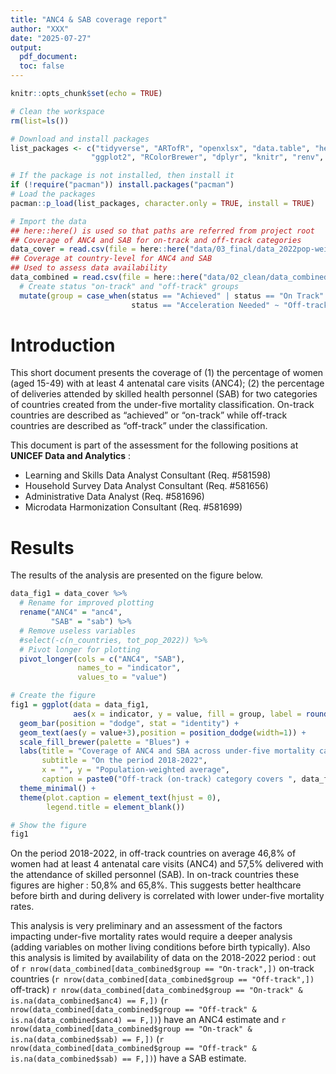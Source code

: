 ```yaml
---
title: "ANC4 & SAB coverage report"
author: "XXX"
date: "2025-07-27"
output:
  pdf_document:
  toc: false
---
```


```r
knitr::opts_chunk$set(echo = TRUE)

# Clean the workspace
rm(list=ls()) 

# Download and install packages
list_packages <- c("tidyverse", "ARTofR", "openxlsx", "data.table", "here", "bookdown",
                  "ggplot2", "RColorBrewer", "dplyr", "knitr", "renv", "rmarkdown")

# If the package is not installed, then install it 
if (!require("pacman")) install.packages("pacman")
# Load the packages 
pacman::p_load(list_packages, character.only = TRUE, install = TRUE)

# Import the data
## here::here() is used so that paths are referred from project root
## Coverage of ANC4 and SAB for on-track and off-track categories
data_cover = read.csv(file = here::here("data/03_final/data_2022pop-weighted-coverage_anc4_sab_mortality-class.csv"))
## Coverage at country-level for ANC4 and SAB
## Used to assess data availability
data_combined = read.csv(file = here::here("data/02_clean/data_combined.csv")) %>% 
  # Create status "on-track" and "off-track" groups
  mutate(group = case_when(status == "Achieved" | status == "On Track" ~ "On-track",
                           status == "Acceleration Needed" ~ "Off-track"))
```

# Introduction

This short document presents the coverage of (1) the percentage of women (aged 15-49) with at least 4 antenatal care visits (ANC4); (2) the percentage of deliveries attended by skilled health personnel (SAB) for two categories of countries created from the under-five mortality classification. On-track countries are described as "achieved" or "on-track" while off-track countries are described as "off-track" under the classification.

This document is part of the assessment for the following positions at **UNICEF Data and Analytics** :

  * Learning and Skills Data Analyst Consultant (Req. #581598)
  * Household Survey Data Analyst Consultant (Req. #581656)
  * Administrative Data Analyst (Req. #581696)
  * Microdata Harmonization Consultant (Req. #581699)


# Results

The results of the analysis are presented on the figure below.

```r
data_fig1 = data_cover %>%   
  # Rename for improved plotting
  rename("ANC4" = "anc4",
         "SAB" = "sab") %>% 
  # Remove useless variables
  #select(-c(n_countries, tot_pop_2022)) %>% 
  # Pivot longer for plotting
  pivot_longer(cols = c("ANC4", "SAB"),
               names_to = "indicator",
               values_to = "value") 

# Create the figure
fig1 = ggplot(data = data_fig1,
              aes(x = indicator, y = value, fill = group, label = round(value,1), group = group)) +
  geom_bar(position = "dodge", stat = "identity") +
  geom_text(aes(y = value+3),position = position_dodge(width=1)) +
  scale_fill_brewer(palette = "Blues") +
  labs(title = "Coverage of ANC4 and SBA across under-five mortality categories",
       subtitle = "On the period 2018-2022",
       x = "", y = "Population-weighted average",
       caption = paste0("Off-track (on-track) category covers ", data_fig1[data_fig1$group == "Off-track" & data_fig1$indicator == "ANC4",]$n_countries, " countries (", data_fig1[data_fig1$group == "On-track" & data_fig1$indicator == "ANC4",]$n_countries  ,") or ", format(data_fig1[data_fig1$group == "Off-track" & data_fig1$indicator == "ANC4",]$tot_pop_2022, big.mark = ",", digits = 0, scientific = F), " people (", format(data_fig1[data_fig1$group == "On-track" & data_fig1$indicator == "ANC4",]$tot_pop_2022, big.mark = ",", digits = 0, scientific = F),").\nANC4 : % of women (aged 15-49) with at least 4 antenatal care visits\nSAB : % of deliveries attended by skilled health personnel.\nFor both indicators we use the most recent available country estimate on the 2018-2022 period.\nIndicators are then aggrated using the 2022 projected population as weight. \nSources : UNICEF (population, ANC4 and SAB indicators, under-five mortality categories).")) +
  theme_minimal() +
  theme(plot.caption = element_text(hjust = 0),
        legend.title = element_blank())

```

```r
# Show the figure
fig1

```

On the period 2018-2022, in off-track countries on average 46,8% of women had at least 4 antenatal care visits (ANC4) and 57,5% delivered with the attendance of skilled personnel (SAB). In on-track countries these figures are higher : 50,8% and 65,8%. This suggests better healthcare before birth and during delivery is correlated with lower under-five mortality rates. 

This analysis is very preliminary and an assessment of the factors impacting under-five mortality rates would require a deeper analysis (adding variables on mother living conditions before birth typically). Also this analysis is limited by availability of data on the 2018-2022 period : out of `r nrow(data_combined[data_combined$group == "On-track",])` on-track countries (`r nrow(data_combined[data_combined$group == "Off-track",])` off-track) `r nrow(data_combined[data_combined$group == "On-track" & is.na(data_combined$anc4) == F,])` (`r nrow(data_combined[data_combined$group == "Off-track" & is.na(data_combined$anc4) == F,])`) have an ANC4 estimate and `r nrow(data_combined[data_combined$group == "On-track" & is.na(data_combined$sab) == F,])` (`r nrow(data_combined[data_combined$group == "Off-track" & is.na(data_combined$sab) == F,])`) have a SAB estimate. 







